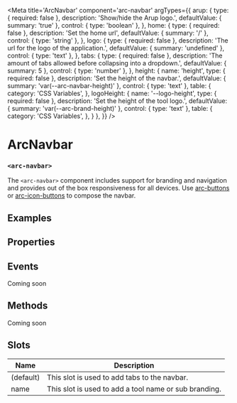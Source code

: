 
<Meta
title='ArcNavbar'
component='arc-navbar'
argTypes={{
   arup: {
     type: { required: false },
     description: 'Show/hide the Arup logo.',
     defaultValue: { summary: 'true' },
     control: { type: 'boolean' },
   },
   home: {
     type: { required: false },
     description: 'Set the home url',
     defaultValue: { summary: '/' },
     control: { type: 'string' },
   },
   logo: {
     type: { required: false },
     description: 'The url for the logo of the application.',
     defaultValue: { summary: 'undefined' },
     control: { type: 'text' },
   },
   tabs: {
     type: { required: false },
     description: 'The amount of tabs allowed before collapsing into a dropdown.',
     defaultValue: { summary: 5 },
     control: { type: 'number' },
   },
   height: {
    name: 'height',
    type: { required: false },
    description: 'Set the height of the navbar.',
    defaultValue: { summary: 'var(--arc-navbar-height)' },
    control: { type: 'text' },
    table: {
      category: 'CSS Variables',
    },
    logoHeight: {
      name: '--logo-height',
      type: { required: false },
      description: 'Set the height of the tool logo.',
      defaultValue: { summary: 'var(--arc-brand-height)' },
      control: { type: 'text' },
      table: {
        category: 'CSS Variables',
      },
    }
   },
}} />

# ArcNavbar
### `<arc-navbar>`

The `<arc-navbar>` component includes support for branding and navigation and provides out of the box responsiveness for all devices.
Use [arc-buttons](?path=/story/arcbutton--tab) or [arc-icon-buttons](?path=/story/arciconbutton--default) to compose the navbar.

## Examples
<Canvas>
  <Story name='Default' story={stories.Default} />
</Canvas>

## Properties
<ArgsTable story='Default' />

## Events
Coming soon

## Methods
Coming soon

## Slots

| Name         | Description                                               |
|--------------|-----------------------------------------------------------|
| (default)    | This slot is used to add tabs to the navbar.              |
| name         | This slot is used to add a tool name or sub branding.     |

